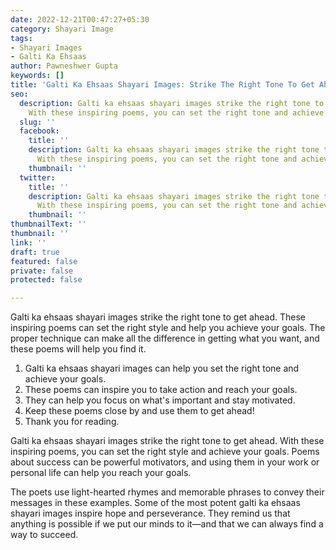 ```yaml
---
date: 2022-12-21T00:47:27+05:30
category: Shayari Image
tags:
- Shayari Images
- Galti Ka Ehsaas
author: Pawneshwer Gupta
keywords: []
title: 'Galti Ka Ehsaas Shayari Images: Strike The Right Tone To Get Ahead'
seo:
  description: Galti ka ehsaas shayari images strike the right tone to get ahead.
    With these inspiring poems, you can set the right tone and achieve your goals.
  slug: ''
  facebook:
    title: ''
    description: Galti ka ehsaas shayari images strike the right tone to get ahead.
      With these inspiring poems, you can set the right tone and achieve your goals.
    thumbnail: ''
  twitter:
    title: ''
    description: Galti ka ehsaas shayari images strike the right tone to get ahead.
      With these inspiring poems, you can set the right tone and achieve your goals.
    thumbnail: ''
thumbnailText: ''
thumbnail: ''
link: ''
draft: true
featured: false
private: false
protected: false

---
```

Galti ka ehsaas shayari images strike the right tone to get ahead. These inspiring poems can set the right style and help you achieve your goals. The proper technique can make all the difference in getting what you want, and these poems will help you find it.

1. Galti ka ehsaas shayari images can help you set the right tone and achieve your goals.
2. These poems can inspire you to take action and reach your goals.
3. They can help you focus on what's important and stay motivated.
4. Keep these poems close by and use them to get ahead!
5. Thank you for reading.

Galti ka ehsaas shayari images strike the right tone to get ahead. With these inspiring poems, you can set the right style and achieve your goals. Poems about success can be powerful motivators, and using them in your work or personal life can help you reach your goals.

The poets use light-hearted rhymes and memorable phrases to convey their messages in these examples. Some of the most potent galti ka ehsaas shayari images inspire hope and perseverance. They remind us that anything is possible if we put our minds to it—and that we can always find a way to succeed.